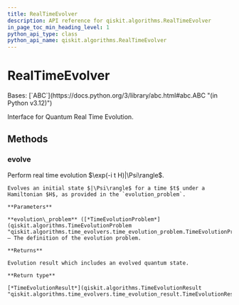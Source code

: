 ```yaml
---
title: RealTimeEvolver
description: API reference for qiskit.algorithms.RealTimeEvolver
in_page_toc_min_heading_level: 1
python_api_type: class
python_api_name: qiskit.algorithms.RealTimeEvolver
---
```


# RealTimeEvolver

<Class id="qiskit.algorithms.RealTimeEvolver" isDedicatedPage={true} github="https://github.com/qiskit/qiskit/tree/stable/0.45/qiskit/algorithms/time_evolvers/real_time_evolver.py" signature="qiskit.algorithms.RealTimeEvolver" modifiers="class">
  Bases: [`ABC`](https://docs.python.org/3/library/abc.html#abc.ABC "(in Python v3.12)")

  Interface for Quantum Real Time Evolution.

  ## Methods

  ### evolve

  <Function id="qiskit.algorithms.RealTimeEvolver.evolve" signature="evolve(evolution_problem)" modifiers="abstract">
    Perform real time evolution $\exp(-i t H)|\Psi\rangle$.

    Evolves an initial state $|\Psi\rangle$ for a time $t$ under a Hamiltonian $H$, as provided in the `evolution_problem`.

    **Parameters**

    **evolution\_problem** ([*TimeEvolutionProblem*](qiskit.algorithms.TimeEvolutionProblem "qiskit.algorithms.time_evolvers.time_evolution_problem.TimeEvolutionProblem")) – The definition of the evolution problem.

    **Returns**

    Evolution result which includes an evolved quantum state.

    **Return type**

    [*TimeEvolutionResult*](qiskit.algorithms.TimeEvolutionResult "qiskit.algorithms.time_evolvers.time_evolution_result.TimeEvolutionResult")
  </Function>
</Class>

